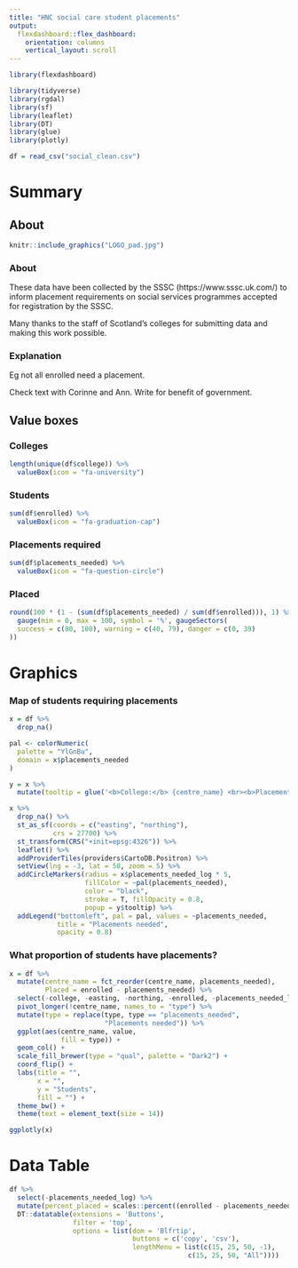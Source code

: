 ```yaml
---
title: "HNC social care student placements"
output: 
  flexdashboard::flex_dashboard:
    orientation: columns
    vertical_layout: scroll
---
```


```r
library(flexdashboard)
```

```r
library(tidyverse)
library(rgdal)
library(sf)
library(leaflet)
library(DT)
library(glue)
library(plotly)
```





```r
df = read_csv("social_clean.csv")
```


Summary
=======================================================================

About {padding=100}
-------------------------------------

```r
knitr::include_graphics("LOGO_pad.jpg")
``` 

### About

These data have been collected by the SSSC (https://www.sssc.uk.com/) to inform placement requirements on social services programmes accepted for registration by the SSSC.

Many thanks to the staff of Scotland's colleges for submitting data and making this work possible.

### Explanation

Eg not all enrolled need a placement.

Check text with Corinne and Ann. Write for benefit of government.


Value boxes
-------------------------------------

### Colleges

```r
length(unique(df$college)) %>% 
  valueBox(icon = "fa-university")
```

### Students

```r
sum(df$enrolled) %>% 
  valueBox(icon = "fa-graduation-cap")
```

### Placements required

```r
sum(df$placements_needed) %>% 
  valueBox(icon = "fa-question-circle")
```

### Placed

```r
round(100 * (1 - (sum(df$placements_needed) / sum(df$enrolled))), 1) %>% 
  gauge(min = 0, max = 100, symbol = '%', gaugeSectors(
  success = c(80, 100), warning = c(40, 79), danger = c(0, 39)
))
```


Graphics
=======================================================================


### Map of students requiring placements

```r

x = df %>% 
  drop_na()

pal <- colorNumeric(
  palette = "YlGnBu",
  domain = x$placements_needed
)

y = x %>% 
  mutate(tooltip = glue('<b>College:</b> {centre_name} <br><b>Placements needed:</b> {`placements_needed`}'))

x %>% 
  drop_na() %>% 
  st_as_sf(coords = c("easting", "northing"),
           crs = 27700) %>% 
  st_transform(CRS("+init=epsg:4326")) %>% 
  leaflet() %>% 
  addProviderTiles(providers$CartoDB.Positron) %>% 
  setView(lng = -3, lat = 58, zoom = 5) %>% 
  addCircleMarkers(radius = x$placements_needed_log * 5,
                   fillColor = ~pal(placements_needed),
                   color = "black",
                   stroke = T, fillOpacity = 0.8,
                   popup = y$tooltip) %>%
  addLegend("bottomleft", pal = pal, values = ~placements_needed,
            title = "Placements needed",
            opacity = 0.8)


```

### What proportion of students have placements?

```r
x = df %>%
  mutate(centre_name = fct_reorder(centre_name, placements_needed),
         Placed = enrolled - placements_needed) %>% 
  select(-college, -easting, -northing, -enrolled, -placements_needed_log) %>% 
  pivot_longer(!centre_name, names_to = "type") %>% 
  mutate(type = replace(type, type == "placements_needed",
                        "Placements needed")) %>% 
  ggplot(aes(centre_name, value,
             fill = type)) +
  geom_col() +
  scale_fill_brewer(type = "qual", palette = "Dark2") +
  coord_flip() +
  labs(title = "",
       x = "",
       y = "Students",
       fill = "") +
  theme_bw() +
  theme(text = element_text(size = 14))

ggplotly(x)
```


Data Table
=======================================================================

```r
df %>%
  select(-placements_needed_log) %>% 
  mutate(percent_placed = scales::percent((enrolled - placements_needed) / enrolled, 1)) %>% 
  DT::datatable(extensions = 'Buttons',
                filter = 'top',
                options = list(dom = 'Blfrtip',
                               buttons = c('copy', 'csv'),
                               lengthMenu = list(c(15, 25, 50, -1),
                                             c(15, 25, 50, "All"))))
```
